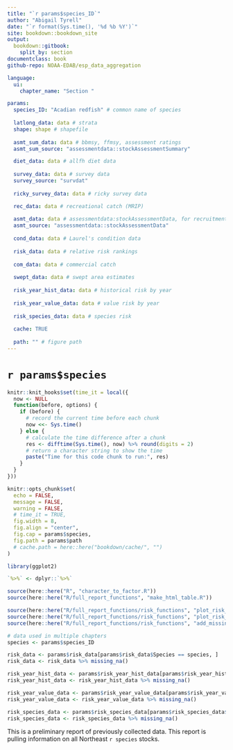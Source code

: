 ```yaml
---
title: "`r params$species_ID`"
author: "Abigail Tyrell"
date: "`r format(Sys.time(), '%d %b %Y')`"
site: bookdown::bookdown_site
output: 
  bookdown::gitbook:
    split_by: section
documentclass: book
github-repo: NOAA-EDAB/esp_data_aggregation

language:
  ui:
    chapter_name: "Section "

params: 
  species_ID: "Acadian redfish" # common name of species
  
  latlong_data: data # strata
  shape: shape # shapefile
  
  asmt_sum_data: data # bbmsy, ffmsy, assessment ratings
  asmt_sum_source: "assessmentdata::stockAssessmentSummary"

  diet_data: data # allfh diet data
  
  survey_data: data # survey data
  survey_source: "survdat"
  
  ricky_survey_data: data # ricky survey data

  rec_data: data # recreational catch (MRIP)
  
  asmt_data: data # assessmentdata:stockAssessmentData, for recruitment and catch
  asmt_source: "assessmentdata::stockAssessmentData"
  
  cond_data: data # Laurel's condition data
  
  risk_data: data # relative risk rankings
  
  com_data: data # commercial catch
  
  swept_data: data # swept area estimates
  
  risk_year_hist_data: data # historical risk by year
  
  risk_year_value_data: data # value risk by year
  
  risk_species_data: data # species risk
  
  cache: TRUE
  
  path: "" # figure path
---
```


# `r params$species` {-}

```r
knitr::knit_hooks$set(time_it = local({
  now <- NULL
  function(before, options) {
    if (before) {
      # record the current time before each chunk
      now <<- Sys.time()
    } else {
      # calculate the time difference after a chunk
      res <- difftime(Sys.time(), now) %>% round(digits = 2)
      # return a character string to show the time
      paste("Time for this code chunk to run:", res)
    }
  }
}))

knitr::opts_chunk$set(
  echo = FALSE,
  message = FALSE,
  warning = FALSE,
  # time_it = TRUE,
  fig.width = 8,
  fig.align = "center",
  fig.cap = params$species,
  fig.path = params$path
  # cache.path = here::here("bookdown/cache/", "")
)
```

```r
library(ggplot2)

`%>%` <- dplyr::`%>%`
```

```r
source(here::here("R", "character_to_factor.R"))
source(here::here("R/full_report_functions", "make_html_table.R"))

source(here::here("R/full_report_functions/risk_functions", "plot_risk_by_year.R"))
source(here::here("R/full_report_functions/risk_functions", "plot_risk_within_species.R"))
source(here::here("R/full_report_functions/risk_functions", "add_missing_na.R"))
```

```r
# data used in multiple chapters
species <- params$species_ID

risk_data <- params$risk_data[params$risk_data$Species == species, ]
risk_data <- risk_data %>% missing_na()

risk_year_hist_data <- params$risk_year_hist_data[params$risk_year_hist_data$Species == species, ]
risk_year_hist_data <- risk_year_hist_data %>% missing_na()

risk_year_value_data <- params$risk_year_value_data[params$risk_year_value_data$Species == species, ]
risk_year_value_data <- risk_year_value_data %>% missing_na()

risk_species_data <- params$risk_species_data[params$risk_species_data$Species == species, ]
risk_species_data <- risk_species_data %>% missing_na()
```

This is a preliminary report of previously collected data. This report is pulling information on all Northeast `r species` stocks.

